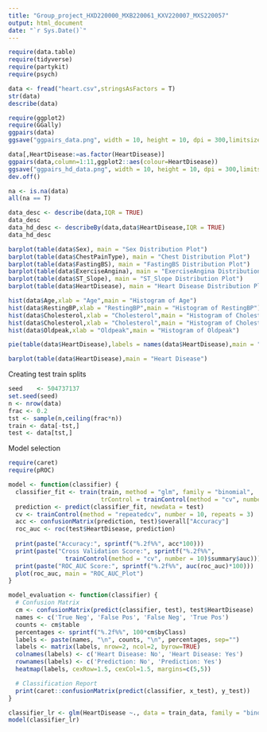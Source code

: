 ```yaml
---
title: "Group_project_HXD220000_MXB220061_KXV220007_MXS220057"
output: html_document
date: "`r Sys.Date()`"
---
```


```r

require(data.table)
require(tidyverse)
require(partykit)
require(psych)

```

```r

data <- fread("heart.csv",stringsAsFactors = T)
str(data)
describe(data)

```

```r

require(ggplot2)
require(GGally)
ggpairs(data)
ggsave("ggpairs_data.png", width = 10, height = 10, dpi = 300,limitsize = FALSE)

```

```r
data[,HeartDisease:=as.factor(HeartDisease)]
ggpairs(data,column=1:11,ggplot2::aes(colour=HeartDisease))
ggsave("ggpairs_hd_data.png", width = 10, height = 10, dpi = 300,limitsize = FALSE)
dev.off()
```

```r
na <- is.na(data)
all(na == T)
```

```r
data_desc <- describe(data,IQR = TRUE)
data_desc
data_hd_desc <- describeBy(data,data$HeartDisease,IQR = TRUE)
data_hd_desc

```

```r

barplot(table(data$Sex), main = "Sex Distribution Plot")
barplot(table(data$ChestPainType), main = "Chest Distribution Plot")
barplot(table(data$FastingBS), main = "FastingBS Distribution Plot")
barplot(table(data$ExerciseAngina), main = "ExerciseAngina Distribution Plot")
barplot(table(data$ST_Slope), main = "ST_Slope Distribution Plot")
barplot(table(data$HeartDisease), main = "Heart Disease Distribution Plot")

```

```r

hist(data$Age,xlab = "Age",main = "Histogram of Age")
hist(data$RestingBP,xlab = "RestingBP",main = "Histogram of RestingBP")
hist(data$Cholesterol,xlab = "Cholesterol",main = "Histogram of Cholesterol")
hist(data$Cholesterol,xlab = "Cholesterol",main = "Histogram of Cholesterol")
hist(data$Oldpeak,xlab = "Oldpeak",main = "Histogram of Oldpeak")

```

```r

pie(table(data$HeartDisease),labels = names(data$HeartDisease),main = "Heart Disease")

barplot(table(data$HeartDisease),main = "Heart Disease")

```

Creating test train splits

```r
seed    <- 504737137
set.seed(seed)
n <- nrow(data)
frac <- 0.2
tst <- sample(n,ceiling(frac*n))
train <- data[-tst,]
test <- data[tst,]

```


Model selection
  
```r
require(caret)
require(pROC)

model <- function(classifier) {
  classifier_fit <- train(train, method = "glm", family = "binomial",
                          trControl = trainControl(method = "cv", number = 10))
  prediction <- predict(classifier_fit, newdata = test)
  cv <- trainControl(method = "repeatedcv", number = 10, repeats = 3)
  acc <- confusionMatrix(prediction, test)$overall["Accuracy"]
  roc_auc <- roc(test$HeartDisease, prediction)
  
  print(paste("Accuracy:", sprintf("%.2f%%", acc*100)))
  print(paste("Cross Validation Score:", sprintf("%.2f%%", 
                trainControl(method = "cv", number = 10)$summary$auc)))
  print(paste("ROC_AUC Score:", sprintf("%.2f%%", auc(roc_auc)*100)))
  plot(roc_auc, main = "ROC_AUC_Plot")
}

model_evaluation <- function(classifier) {
  # Confusion Matrix
  cm <- confusionMatrix(predict(classifier, test), test$HeartDisease)
  names <- c('True Neg', 'False Pos', 'False Neg', 'True Pos')
  counts <- cm$table
  percentages <- sprintf("%.2f%%", 100*cm$byClass)
  labels <- paste(names, "\n", counts, "\n", percentages, sep="")
  labels <- matrix(labels, nrow=2, ncol=2, byrow=TRUE)
  colnames(labels) <- c('Heart Disease: No', 'Heart Disease: Yes')
  rownames(labels) <- c('Prediction: No', 'Prediction: Yes')
  heatmap(labels, cexRow=1.5, cexCol=1.5, margins=c(5,5))

  # Classification Report
  print(caret::confusionMatrix(predict(classifier, x_test), y_test))
}

classifier_lr <- glm(HeartDisease ~., data = train_data, family = "binomial")
model(classifier_lr)

```